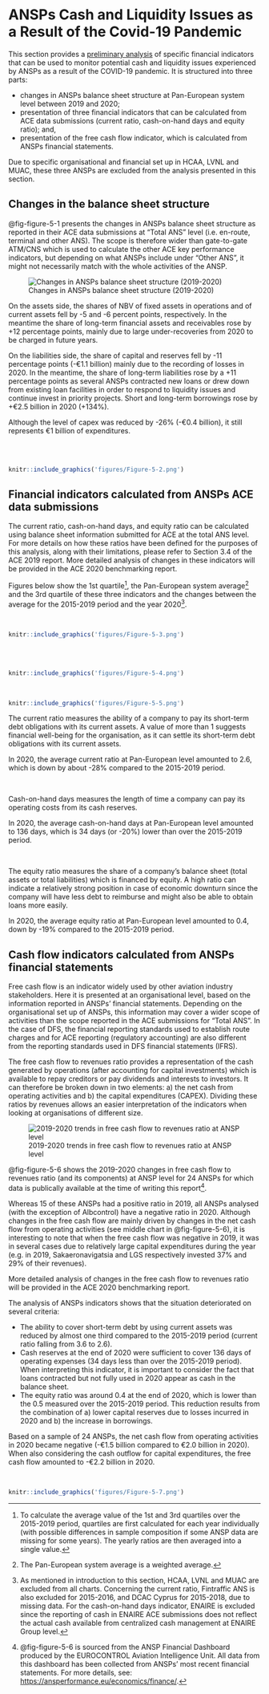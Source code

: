 # ANSPs Cash and Liquidity Issues as a Result of the Covid-19 Pandemic {#sec-covid}

This section provides a [preliminary analysis]{.ul} of specific financial indicators that can be used to monitor potential cash and liquidity issues experienced by ANSPs as a result of the COVID-19 pandemic. It is structured into three parts:

-   changes in ANSPs balance sheet structure at Pan-European system level between 2019 and 2020;
-   presentation of three financial indicators that can be calculated from ACE data submissions (current ratio, cash-on-hand days and equity ratio); and,
-   presentation of the free cash flow indicator, which is calculated from ANSPs financial statements.

Due to specific organisational and financial set up in HCAA, LVNL and MUAC, these three ANSPs are excluded from the analysis presented in this section.

## Changes in the balance sheet structure {#sec-covid_1}

@fig-figure-5-1 presents the changes in ANSPs balance sheet structure as reported in their ACE data submissions at "Total ANS" level (i.e. en-route, terminal and other ANS). The scope is therefore wider than gate-to-gate ATM/CNS which is used to calculate the other ACE key performance indicators, but depending on what ANSPs include under "Other ANS", it might not necessarily match with the whole activities of the ANSP.

![Changes in ANSPs balance sheet structure (2019-2020)](figures/Figure-5-1.png){#fig-figure-5-1 width="85%}

::: {.infobox .blue data-latex=""}
::: {.left data-latex=""}
On the assets side, the shares of NBV of fixed assets in operations and of current assets fell by -5 and -6 percent points, respectively. In the meantime the share of long-term financial assets and receivables rose by +12 percentage points, mainly due to large under-recoveries from 2020 to be charged in future years.

On the liabilities side, the share of capital and reserves fell by -11 percentage points (-€1.1 billion) mainly due to the recording of losses in 2020. In the meantime, the share of long-term liabilities rose by a +11 percentage points as several ANSPs contracted new loans or drew down from existing loan facilities in order to respond to liquidity issues and continue invest in priority projects. Short and long-term borrowings rose by +€2.5 billion in 2020 (+134%).

Although the level of capex was reduced by -26% (-€0.4 billion), it still represents €1 billion of expenditures.
:::

::: {.right data-latex=""}
<br><br>

```r
knitr::include_graphics('figures/Figure-5-2.png')
```
:::
:::

## Financial indicators calculated from ANSPs ACE data submissions {#sec-covid_2}

The current ratio, cash-on-hand days, and equity ratio can be calculated using balance sheet information submitted for ACE at the total ANS level. For more details on how these ratios have been defined for the purposes of this analysis, along with their limitations, please refer to Section 3.4 of the ACE 2019 report. More detailed analysis of changes in these indicators will be provided in the ACE 2020 benchmarking report.

Figures below show the 1st quartile[^ansps-cash-and-liquidity-issues-as-a-result-of-the-covid-19-pandemic-1], the Pan-European system average[^ansps-cash-and-liquidity-issues-as-a-result-of-the-covid-19-pandemic-2] and the 3rd quartile of these three indicators and the changes between the average for the 2015-2019 period and the year 2020[^ansps-cash-and-liquidity-issues-as-a-result-of-the-covid-19-pandemic-3].



[^ansps-cash-and-liquidity-issues-as-a-result-of-the-covid-19-pandemic-1]: To calculate the average value of the 1st and 3rd quartiles over the 2015-2019 period, quartiles are first calculated for each year individually (with possible differences in sample composition if some ANSP data are missing for some years). The yearly ratios are then averaged into a single value.



[^ansps-cash-and-liquidity-issues-as-a-result-of-the-covid-19-pandemic-2]: The Pan-European system average is a weighted average.


[^ansps-cash-and-liquidity-issues-as-a-result-of-the-covid-19-pandemic-3]: As mentioned in introduction to this section, HCAA, LVNL and MUAC are excluded from all charts. Concerning the current ratio, Fintraffic ANS is also excluded for 2015-2016, and DCAC Cyprus for 2015-2018, due to missing data. For the cash-on-hand days indicator, ENAIRE is excluded since the reporting of cash in ENAIRE ACE submissions does not reflect the actual cash available from centralized cash management at ENAIRE Group level.



::: {.infobox .blank data-latex=""}
::: {.left-narrow data-latex=""}
<br>

```r
knitr::include_graphics('figures/Figure-5-3.png')
```

<br><br>

```r
knitr::include_graphics('figures/Figure-5-4.png')
```

<br>

```r
knitr::include_graphics('figures/Figure-5-5.png')
```
:::

::: {.right-wide data-latex=""}
The current ratio measures the ability of a company to pay its short-term debt obligations with its current assets. A value of more than 1 suggests financial well-being for the organisation, as it can settle its short-term debt obligations with its current assets.

In 2020, the average current ratio at Pan-European level amounted to 2.6, which is down by about -28% compared to the 2015-2019 period.

<br>

Cash-on-hand days measures the length of time a company can pay its operating costs from its cash reserves.

In 2020, the average cash-on-hand days at Pan-European level amounted to 136 days, which is 34 days (or -20%) lower than over the 2015-2019 period.

<br>

The equity ratio measures the share of a company's balance sheet (total assets or total liabilities) which is financed by equity. A high ratio can indicate a relatively strong position in case of economic downturn since the company will have less debt to reimburse and might also be able to obtain loans more easily.

In 2020, the average equity ratio at Pan-European level amounted to 0.4, down by -19% compared to the 2015-2019 period.
:::
:::

## Cash flow indicators calculated from ANSPs financial statements {#sec-covid_3}

Free cash flow is an indicator widely used by other aviation industry stakeholders. Here it is presented at an organisational level, based on the information reported in ANSPs' financial statements. Depending on the organisational set up of ANSPs, this information may cover a wider scope of activities than the scope reported in the ACE submissions for "Total ANS". In the case of DFS, the financial reporting standards used to establish route charges and for ACE reporting (regulatory accounting) are also different from the reporting standards used in DFS financial statements (IFRS).

The free cash flow to revenues ratio provides a representation of the cash generated by operations (after accounting for capital investments) which is available to repay creditors or pay dividends and interests to investors. It can therefore be broken down in two elements: a) the net cash from operating activities and b) the capital expenditures (CAPEX). Dividing these ratios by revenues allows an easier interpretation of the indicators when looking at organisations of different size.

![2019-2020 trends in free cash flow to revenues ratio at ANSP level](figures/Figure-5-6.png){#fig-figure-5-6 width="100%}

@fig-figure-5-6 shows the 2019-2020 changes in free cash flow to revenues ratio (and its components) at ANSP level for 24 ANSPs for which data is publically available at the time of writing this report[^ansps-cash-and-liquidity-issues-as-a-result-of-the-covid-19-pandemic-4].

[^ansps-cash-and-liquidity-issues-as-a-result-of-the-covid-19-pandemic-4]: @fig-figure-5-6 is sourced from the ANSP Financial Dashboard produced by the EUROCONTROL Aviation Intelligence Unit. All data from this dashboard has been collected from ANSPs' most recent financial statements. For more details, see: <https://ansperformance.eu/economics/finance/>.

Whereas 15 of these ANSPs had a positive ratio in 2019, all ANSPs analysed (with the exception of Albcontrol) have a negative ratio in 2020. Although changes in the free cash flow are mainly driven by changes in the net cash flow from operating activities (see middle chart in @fig-figure-5-6), it is interesting to note that when the free cash flow was negative in 2019, it was in several cases due to relatively large capital expenditures during the year (e.g. in 2019, Sakaeronavigatsia and LGS respectively invested 37% and 29% of their revenues).

More detailed analysis of changes in the free cash flow to revenues ratio will be provided in the ACE 2020 benchmarking report.

::: {.infobox .blue}
::: {.left}
The analysis of ANSPs indicators shows that the situation deteriorated on several criteria:

-   The ability to cover short-term debt by using current assets was reduced by almost one third compared to the 2015-2019 period (current ratio falling from 3.6 to 2.6).
-   Cash reserves at the end of 2020 were sufficient to cover 136 days of operating expenses (34 days less than over the 2015-2019 period). When interpreting this indicator, it is important to consider the fact that loans contracted but not fully used in 2020 appear as cash in the balance sheet.
-   The equity ratio was around 0.4 at the end of 2020, which is lower than the 0.5 measured over the 2015-2019 period. This reduction results from the combination of a) lower capital reserves due to losses incurred in 2020 and b) the increase in borrowings.

Based on a sample of 24 ANSPs, the net cash flow from operating activities in 2020 became negative (-€1.5 billion compared to €2.0 billion in 2020). When also considering the cash outflow for capital expenditures, the free cash flow amounted to -€2.2 billion in 2020.
:::

::: {.right}
<br>

```r
knitr::include_graphics('figures/Figure-5-7.png')
```
:::
:::
